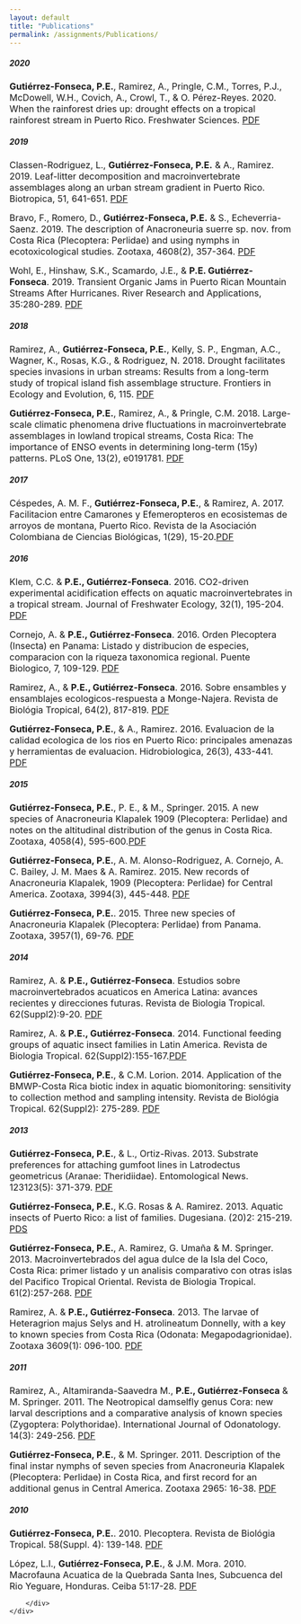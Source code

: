```yaml
---
layout: default
title: "Publications"
permalink: /assignments/Publications/
---
```

</div>
</div>
<div class="container">
       
       
<h5><strong>2020</strong></h5>

<p><font size="3"><strong>Gutiérrez-Fonseca, P.E.</strong>, Ramirez, A., Pringle, C.M., Torres, P.J., McDowell,  W.H., Covich, A., Crowl, T., & O. Pérez-Reyes. 2020.  When the rainforest dries up: drought effects on a tropical rainforest stream in Puerto Rico. Freshwater Sciences. <a href="https://www.journals.uchicago.edu/doi/pdfplus/10.1086/708808">PDF</a></font></p>
</div>
<div class="container">
<h5><strong>2019</strong></h5>

<p><font size="3">Classen-Rodriguez, L., <strong>Gutiérrez-Fonseca, P.E.</strong> & A., Ramirez. 2019. Leaf-litter decomposition and macroinvertebrate assemblages along an urban stream gradient in Puerto Rico. Biotropica, 51, 641-651. <a href="https://onlinelibrary.wiley.com/doi/full/10.1111/btp.12685?casa_token=SxRbcSedCnYAAAAA%3Ag-Xbuq6QzhwjpqJoNTLVGi9x9fpHaZnSbnGFXbBwWufOB9gATSKh7KJcAbfF3MyFZPoMvUh--5JAoMjd7w">PDF</a></font></p>
</div>
<div class="container">
<p><font size="3">Bravo, F., Romero, D., <strong>Gutiérrez-Fonseca, P.E.</strong> & S., Echeverria-Saenz. 2019. The description of Anacroneuria suerre sp. nov. from Costa Rica (Plecoptera: Perlidae) and using nymphs in ecotoxicological studies. Zootaxa, 4608(2), 357-364. <a href="https://www.biotaxa.org/Zootaxa/article/view/zootaxa.4608.2.9">PDF</a></font></p>
</div>
<div class="container">
<p><font size="3">Wohl, E., Hinshaw, S.K., Scamardo, J.E., & <strong>P.E. Gutiérrez-Fonseca</strong>. 2019. Transient Organic Jams in Puerto Rican Mountain Streams After Hurricanes. River Research and Applications, 35:280-289. <a href="https://onlinelibrary.wiley.com/doi/full/10.1002/rra.3405">PDF</a></font></p>
</div>

<div class="container">
<h5><strong>2018</strong></h5>

<p><font size="3">Ramirez, A., <strong>Gutiérrez-Fonseca, P.E.</strong>, Kelly, S. P., Engman, A.C., Wagner, K., Rosas, K.G., & Rodriguez, N. 2018. Drought facilitates species invasions in urban streams: Results from a long-term study of tropical island fish assemblage structure. Frontiers in Ecology and Evolution, 6, 115. <a href="https://www.frontiersin.org/articles/10.3389/fevo.2018.00115/full?&utm_source=Email_to_authors_&utm_medium=Email&utm_content=T1_11.5e1_author&utm_campaign=Email_publication&field=&journalName=Frontiers_in_Ecology_and_Evolution&id=324301">PDF</a></font></p>
</div>
<div class="container">
<p><font size="3"><strong>Gutiérrez-Fonseca, P.E.</strong>, Ramirez, A., & Pringle, C.M. 2018. Large-scale climatic phenomena drive fluctuations in macroinvertebrate assemblages in lowland tropical streams, Costa Rica: The importance of ENSO events in determining long-term (15y) patterns. PLoS One, 13(2), e0191781.  <a href="https://journals.plos.org/plosone/article?id=10.1371/journal.pone.0191781">PDF</a></font></p>
</div>

<div class="container">
<h5><strong>2017</strong></h5>

<p><font size="3">Céspedes, A. M. F., <strong>Gutiérrez-Fonseca, P.E.</strong>, & Ramirez, A. 2017. Facilitacion entre Camarones y Efemeropteros en ecosistemas de arroyos de montana, Puerto Rico. Revista de la Asociación Colombiana de Ciencias Biológicas, 1(29), 15-20.<a href="https://revistaaccb.org/r/index.php/accb/article/view/136">PDF</a></font></p>
</div>

<div class="container">
<h5><strong>2016</strong></h5>

<p><font size="3">Klem, C.C. & <strong>P.E., Gutiérrez-Fonseca</strong>. 2016. CO2-driven experimental acidification effects on aquatic macroinvertebrates in a tropical stream.  Journal of Freshwater Ecology, 32(1), 195-204. <a href="https://www.tandfonline.com/doi/full/10.1080/02705060.2016.1259126">PDF</a></font></p>
</div>
<div class="container">
<p><font size="3">Cornejo, A. & <strong>P.E., Gutiérrez-Fonseca</strong>. 2016. Orden Plecoptera (Insecta) en Panama: Listado y distribucion de especies, comparacion con la riqueza taxonomica regional.  Puente Biologico, 7, 109-129. <a href="https://www.researchgate.net/publication/303137423_Orden_Plecoptera_Insecta_en_Panama_listado_distribucion_de_especies_comparacion_con_la_riqueza_taxonomica_regional">PDF</a></font></p>
</div>
<div class="container">
<p><font size="3">Ramirez, A., & <strong>P.E., Gutiérrez-Fonseca</strong>. 2016. Sobre ensambles y ensamblajes ecologicos-respuesta a Monge-Najera. Revista de Biológia Tropical, 64(2), 817-819. <a href="https://www.redalyc.org/pdf/449/44945722028.pdf">PDF</a></font></p>
</div>
<div class="container">
<p><font size="3"><strong>Gutiérrez-Fonseca, P.E.</strong>, & A., Ramirez. 2016. Evaluacion de la calidad ecologica de los rios en Puerto Rico: principales amenazas y herramientas de evaluacion. Hidrobiologica, 26(3), 433-441. <a href="http://www.scielo.org.mx/scielo.php?pid=S0188-88972016000300433&script=sci_arttext&tlng=en">PDF</a></font></p>
</div>

<div class="container">
<h5><strong>2015</strong></h5>

<p><font size="3"><strong>Gutiérrez-Fonseca, P.E.</strong>, P. E., & M., Springer. 2015. A new species of Anacroneuria Klapalek 1909 (Plecoptera: Perlidae) and notes on the altitudinal distribution of the genus in Costa Rica. Zootaxa, 4058(4), 595-600.<a href="https://cecb7f23-7089-45fb-b01c-28fecf16b375.filesusr.com/ugd/9d5d38_95160e47778247fb87c399116098129b.pdf">PDF</a></font></p>
</div>
<div class="container">
<p><font size="3"><strong>Gutiérrez-Fonseca, P.E.</strong>, A. M. Alonso-Rodriguez, A. Cornejo, A. C. Bailey, J. M. Maes & A. Ramirez. 2015. New records of Anacroneuria Klapalek, 1909 (Plecoptera: Perlidae) for Central America. Zootaxa, 3994(3), 445-448. <a href="https://cecb7f23-7089-45fb-b01c-28fecf16b375.filesusr.com/ugd/9d5d38_55980cc178a0460693b0e131eda7faf7.pdf">PDF</a></font></p>
</div>
<div class="container">
<p><font size="3"><strong>Gutiérrez-Fonseca, P.E.</strong>. 2015. Three new species of Anacroneuria Klapalek (Plecoptera: Perlidae) from Panama. Zootaxa, 3957(1), 69-76. <a href="https://cecb7f23-7089-45fb-b01c-28fecf16b375.filesusr.com/ugd/9d5d38_daf4e7701e9a4e7e978657531d5b8486.pdf">PDF</a></font></p>
</div>

<div class="container">
<h5><strong>2014</strong></h5>

<p><font size="3">Ramirez, A. & <strong>P.E., Gutiérrez-Fonseca</strong>. Estudios sobre macroinvertebrados acuaticos en America Latina: avances recientes y direcciones futuras. Revista de Biologia Tropical. 62(Suppl2):9-20. <a href="https://www.scielo.sa.cr/scielo.php?script=sci_arttext&pid=s0034-77442014000600001">PDF</a></font></p>
</div>
<div class="container">
<p><font size="3">Ramirez, A. & <strong>P.E., Gutiérrez-Fonseca</strong>. 2014. Functional feeding groups of aquatic insect families in Latin America. Revista de Biologia Tropical. 62(Suppl2):155-167.<a href="https://www.scielo.sa.cr/scielo.php?pid=S0034-77442014000600011&script=sci_arttext">PDF</a></font></p>
</div>
<div class="container">
<p><font size="3"><strong>Gutiérrez-Fonseca, P.E.</strong>, & C.M. Lorion. 2014. Application of the BMWP-Costa Rica biotic index in aquatic biomonitoring: sensitivity to collection method and sampling intensity. Revista de Biológia Tropical. 62(Suppl2): 275-289. <a href="https://www.scielo.sa.cr/scielo.php?pid=S0034-77442014000600018&script=sci_arttext&tlng=en">PDF</a></font></p>
</div>

<div class="container">
<h5><strong>2013</strong></h5>

<p><font size="3"><strong>Gutiérrez-Fonseca, P.E.</strong>, & L., Ortiz-Rivas. 2013. Substrate preferences for attaching gumfoot lines in Latrodectus geometricus (Aranae: Theridiidae). Entomological News. 123123(5): 371-379. <a href="https://bioone.org/journals/entomological-news/volume-123/issue-5/021.123.0508/Substrate-Preferences-for-Attaching-Gumfoot-Lines-in-Latrodectus-geometricus-Araneae/10.3157/021.123.0508.short">PDF</a></font></p>
</div>
<div class="container">
<p><font size="3"><strong>Gutiérrez-Fonseca, P.E.</strong>, K.G. Rosas & A. Ramirez. 2013. Aquatic insects of Puerto Rico: a list of families. Dugesiana. (20)2: 215-219. <a href="https://www.researchgate.net/publication/261913585_Aquatic_insects_of_Puerto_Rico_a_list_of_families">PDS</a></font></p>
</div>
<div class="container">
<p><font size="3"><strong>Gutiérrez-Fonseca, P.E.</strong>, A. Ramirez, G. Umaña & M. Springer. 2013. Macroinvertebrados del agua dulce de la Isla del Coco, Costa Rica: primer listado y un analisis comparativo con otras islas del Pacifico Tropical Oriental. Revista de Biologia Tropical. 61(2):257-268. <a href="https://www.scielo.sa.cr/pdf/rbt/v61n2/a14v61n2">PDF</a></font></p>
</div>
<div class="container">
<p><font size="3">Ramirez, A. & <strong>P.E., Gutiérrez-Fonseca</strong>. 2013. The larvae of Heteragrion majus Selys and H. atrolineatum Donnelly, with a key to known species from Costa Rica (Odonata: Megapodagrionidae). Zootaxa 3609(1): 096-100. <a href="https://www.mapress.com/zootaxa/2013/f/z03609p100f.pdf">PDF</a></font></p>
</div>

<div class="container">
<h5><strong>2011</strong></h5>

<p><font size="3">Ramirez, A., Altamiranda-Saavedra M., <strong>P.E., Gutiérrez-Fonseca</strong> & M. Springer. 2011. The Neotropical damselfly genus Cora: new larval descriptions and a comparative analysis of known species (Zygoptera: Polythoridae). International Journal of Odonatology. 14(3): 249-256. <a href="https://www.tandfonline.com/doi/abs/10.1080/13887890.2011.616992">PDF</a></font></p>
</div>
<div class="container">
<p><font size="3"><strong>Gutiérrez-Fonseca, P.E.</strong>, & M. Springer. 2011. Description of the final instar nymphs of seven species from Anacroneuria Klapalek (Plecoptera: Perlidae) in Costa Rica, and first record for an additional genus in Central America. Zootaxa 2965: 16-38. <a href="https://www.researchgate.net/publication/259034499_Description_of_the_final_instar_nymphs_of_seven_species_from_Anacroneuria_Klapalek_Plecoptera_Perlidae_in_Costa_Rica_and_first_record_for_an_additional_genus_in_Central_America">PDF</a></font></p>
</div>

<div class="container">
<h5><strong>2010</strong></h5>

<p><font size="3"><strong>Gutiérrez-Fonseca, P.E.</strong>. 2010. Plecoptera. Revista de Biológia Tropical. 58(Suppl. 4): 139-148. <a href="https://www.scielo.sa.cr/scielo.php?pid=S0034-77442010000800006&script=sci_arttext&tlng=en">PDF</a></font></p>
</div>
<div class="container">
<p><font size="3">López, L.I., <strong>Gutiérrez-Fonseca, P.E.</strong>, & J.M. Mora. 2010. Macrofauna Acuatica de la Quebrada Santa Ines, Subcuenca del Rio Yeguare, Honduras. Ceiba 51:17-28. <a href="https://www.researchgate.net/publication/273027501_Macrofauna_Acuatica_de_la_Quebrada_Santa_Ines_Subcuenca_del_Rio_Yeguare_Honduras">PDF</a></font></p>
        </div>
    </div>
</div>